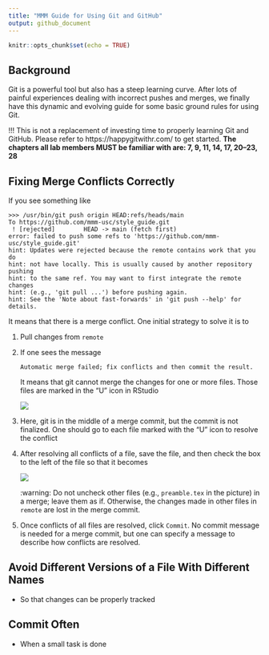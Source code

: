 ```yaml
---
title: "MMM Guide for Using Git and GitHub"
output: github_document
---
```


```r
knitr::opts_chunk$set(echo = TRUE)
```

## Background

Git is a powerful tool but also has a steep learning curve. After lots of painful experiences dealing with incorrect pushes and merges, we finally have this dynamic and evolving guide for some basic ground rules for using Git.

!!! This is not a replacement of investing time to properly learning Git and GitHub. Please refer to https://happygitwithr.com/ to get started. **The chapters all lab members MUST be familiar with are: 7, 9, 11, 14, 17, 20--23, 28**

## Fixing Merge Conflicts Correctly

If you see something like

```
>>> /usr/bin/git push origin HEAD:refs/heads/main
To https://github.com/mmm-usc/style_guide.git
 ! [rejected]        HEAD -> main (fetch first)
error: failed to push some refs to 'https://github.com/mmm-usc/style_guide.git'
hint: Updates were rejected because the remote contains work that you do
hint: not have locally. This is usually caused by another repository pushing
hint: to the same ref. You may want to first integrate the remote changes
hint: (e.g., 'git pull ...') before pushing again.
hint: See the 'Note about fast-forwards' in 'git push --help' for details.
```

It means that there is a merge conflict. One initial strategy to solve it is to

1. Pull changes from `remote`

2. If one sees the message

    ```
    Automatic merge failed; fix conflicts and then commit the result.
    ```

    It means that git cannot merge the changes for one or more files. Those files are marked in the "U" icon in RStudio

    ![](conflicts_icon.png)

3. Here, git is in the middle of a merge commit, but the commit is not finalized. One should go to each file marked with the "U" icon to resolve the conflict

4. After resolving all conflicts of a file, save the file, and then check the box to the left of the file so that it becomes

    ![](conflicts_staged.png)

    :warning: Do not uncheck other files (e.g., `preamble.tex` in the picture) in a merge; leave them as if. Otherwise, the changes made in other files in `remote` are lost in the merge commit.

5. Once conflicts of all files are resolved, click `Commit`. No commit message is needed for a merge commit, but one can specify a message to describe how conflicts are resolved.

## Avoid Different Versions of a File With Different Names

- So that changes can be properly tracked

## Commit Often

- When a small task is done

